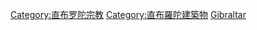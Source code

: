 [[Category:直布罗陀宗教|Category:直布罗陀宗教]]
[[Category:直布羅陀建築物|Category:直布羅陀建築物]]
[[Category:歐洲宗教場所|Gibraltar]]